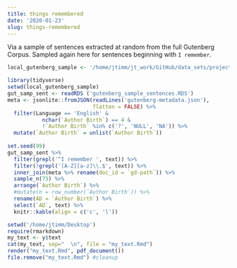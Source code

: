 ```yaml
---
title: things remembered
date: '2020-01-23'
slug: things-remembered
---
```


Via a sample of sentences extracted at random from the full Gutenberg Corpus.  Sampled again here for sentences beginning with `I remember`. 

```r
local_gutenberg_sample <- '/home/jtimm/jt_work/GitHub/data_sets/project_gutenberg'
```


```r
library(tidyverse)
setwd(local_gutenberg_sample)
gut_samp_sent <- readRDS ('gutenberg_sample_sentences.RDS')
meta <- jsonlite::fromJSON(readLines('gutenberg-metadata.json'), 
                           flatten = FALSE) %>%
  filter(Language == 'English' &
           nchar(`Author Birth`) == 4 & 
           !`Author Birth` %in% c('?', 'NULL', 'NA')) %>%
  mutate(`Author Birth` = unlist(`Author Birth`))
    
set.seed(99)
gut_samp_sent %>%
  filter(grepl('^I remember ', text)) %>%
  filter(!grepl('[A-Z][a-z]\\.$', text)) %>%
  inner_join(meta %>% rename(doc_id = `gd-path`)) %>%
  sample_n(75) %>%
  arrange(`Author Birth`) %>%
  #mutate(n = row_number(`Author Birth`)) %>%
  rename(AD = `Author Birth`) %>%
  select(`AD`, text) %>%
  knitr::kable(align = c('c', 'l'))
```



```r
setwd('/home/jtimm/Desktop')
require(rmarkdown)
my_text <- y$text
cat(my_text, sep="  \n", file = "my_text.Rmd")
render("my_text.Rmd", pdf_document())
file.remove("my_text.Rmd") #cleanup
```

